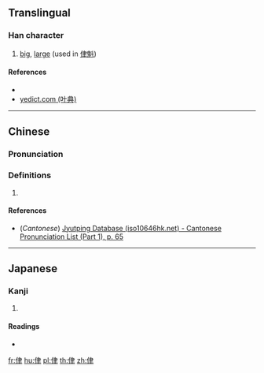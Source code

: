 ==Translingual==

===Han character===
{{Han char|rn=9|rad=人|as=06|sn=8|four=|canj=OLQ|ids=⿰亻聿}}

# [[big]], [[large]] (used in [[侓魁]])

====References====
* {{Han ref|kx=0102.070|dkj=00596|hdz=10154.060|uh=4F93|ud=20371}}
* [http://yedict.com/htm/4F/4F93.htm yedict.com (叶典)]

----

==Chinese==
{{zh-forms}}

===Pronunciation===
{{zh-pron
|m=lù
|c=leot6
|mc=
|oc=
|ma=
|cat=a
}}

===Definitions===
# {{rfdef|lang=zh}}

====References====
* (''Cantonese'') [http://www.iso10646hk.net/jp/document/download.jsp Jyutping Database (iso10646hk.net) - Cantonese Pronunciation List (Part 1), p. 65]

----

==Japanese==

===Kanji===
{{ja-kanji|grade=|rs=人06}}

# {{defn|lang=ja|sort=人06}}

====Readings====
* {{ja-readings|on=[[ろつ]] (rotsu), [[ろち]] (rochi)|kun=[[きいさま]] (kiisama)}}

[[fr:侓]]
[[hu:侓]]
[[pl:侓]]
[[th:侓]]
[[zh:侓]]